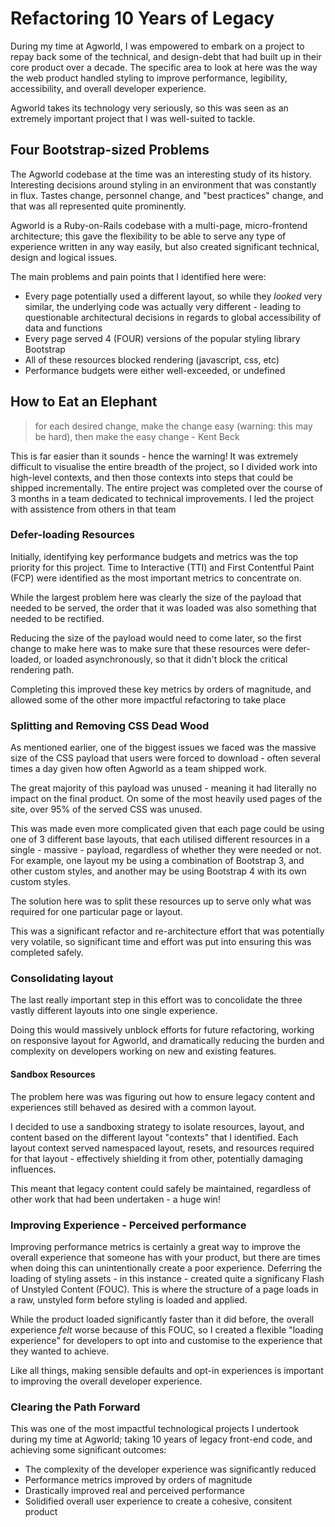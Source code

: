 
<Meta
  description="Refactoring 10 Years of Legacy"
  url="https://phobon.io/writing/refactoring-10-years-of-legacy"
  image="https://phobon.io/writing/refactoring-10-years-of-legacy/index.webp"
/>

# Refactoring 10 Years of Legacy

During my time at Agworld, I was empowered to embark on a project to repay back some of the technical, and design-debt that had built up in their core product over a decade. The specific area to look at here was the way the web product handled styling to improve performance, legibility, accessibility, and overall developer experience.

Agworld takes its technology very seriously, so this was seen as an extremely important project that I was well-suited to tackle.

## Four Bootstrap-sized Problems

The Agworld codebase at the time was an interesting study of its history. Interesting decisions around styling in an environment that was constantly in flux. Tastes change, personnel change, and "best practices" change, and that was all represented quite prominently.

Agworld is a Ruby-on-Rails codebase with a multi-page, micro-frontend architecture; this gave the flexibility to be able to serve any type of experience written in any way easily, but also created significant technical, design and logical issues.

The main problems and pain points that I identified here were:

- Every page potentially used a different layout, so while they _looked_ very similar, the underlying code was actually very different - leading to questionable architectural decisions in regards to global accessibility of data and functions
- Every page served 4 (FOUR) versions of the popular styling library Bootstrap
- All of these resources blocked rendering (javascript, css, etc)
- Performance budgets were either well-exceeded, or undefined

## How to Eat an Elephant

> for each desired change, make the change easy (warning: this may be hard), then make the easy change - Kent Beck

This is far easier than it sounds - hence the warning! It was extremely difficult to visualise the entire breadth of the project, so I divided work into high-level contexts, and then those contexts into steps that could be shipped incrementally. The entire project was completed over the course of 3 months in a team dedicated to technical improvements. I led the project with assistence from others in that team

### Defer-loading Resources

Initially, identifying key performance budgets and metrics was the top priority for this project. Time to Interactive (TTI) and First Contentful Paint (FCP) were identified as the most important metrics to concentrate on.

While the largest problem here was clearly the size of the payload that needed to be served, the order that it was loaded was also something that needed to be rectified.

Reducing the size of the payload would need to come later, so the first change to make here was to make sure that these resources were defer-loaded, or loaded asynchronously, so that it didn't block the critical rendering path.

Completing this improved these key metrics by orders of magnitude, and allowed some of the other more impactful refactoring to take place

### Splitting and Removing CSS Dead Wood

As mentioned earlier, one of the biggest issues we faced was the massive size of the CSS payload that users were forced to download - often several times a day given how often Agworld as a team shipped work.

The great majority of this payload was unused - meaning it had literally no impact on the final product. On some of the most heavily used pages of the site, over 95% of the served CSS was unused.

This was made even more complicated given that each page could be using one of 3 different base layouts, that each utilised different resources in a single - massive - payload, regardless of whether they were needed or not. For example, one layout my be using a combination of Bootstrap 3, and other custom styles, and another may be using Bootstrap 4 with its own custom styles.

The solution here was to split these resources up to serve only what was required for one particular page or layout.

This was a significant refactor and re-architecture effort that was potentially very volatile, so significant time and effort was put into ensuring this was completed safely.

### Consolidating layout

The last really important step in this effort was to concolidate the three vastly different layouts into one single experience.

Doing this would massively unblock efforts for future refactoring, working on responsive layout for Agworld, and dramatically reducing the burden and complexity on developers working on new and existing features.

#### Sandbox Resources

The problem here was was figuring out how to ensure legacy content and experiences still behaved as desired with a common layout.

I decided to use a sandboxing strategy to isolate resources, layout, and content based on the different layout "contexts" that I identified. Each layout context served namespaced layout, resets, and resources required for that layout - effectively shielding it from other, potentially damaging influences.

This meant that legacy content could safely be maintained, regardless of other work that had been undertaken - a huge win!

### Improving Experience - Perceived performance

Improving performance metrics is certainly a great way to improve the overall experience that someone has with your product, but there are times when doing this can unintentionally create a poor experience. Deferring the loading of styling assets - in this instance - created quite a significany Flash of Unstyled Content (FOUC). This is where the structure of a page loads in a raw, unstyled form before styling is loaded and applied.

While the product loaded significantly faster than it did before, the overall experience _felt_ worse because of this FOUC, so I created a flexible "loading experience" for developers to opt into and customise to the experience that they wanted to achieve.

Like all things, making sensible defaults and opt-in experiences is important to improving the overall developer experience.

### Clearing the Path Forward

This was one of the most impactful technological projects I undertook during my time at Agworld; taking 10 years of legacy front-end code, and achieving some significant outcomes:

- The complexity of the developer experience was significantly reduced
- Performance metrics improved by orders of magnitude
- Drastically improved real and perceived performance
- Solidified overall user experience to create a cohesive, consitent product
